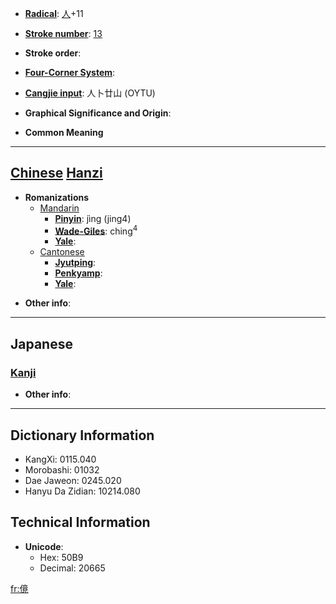 * '''[[Wiktionary:Chinese radical index| Radical]]''': [[Wiktionary:Chinese radical index 人|人]]+11

* '''[[Wiktionary:Chinese total strokes index|Stroke number]]''': [[Wiktionary:Chinese total strokes index 13|13]]

* '''Stroke order''': 

* '''[[Wiktionary:Chinese four corner index|Four-Corner System]]''': 

* '''[[Wiktionary:Chinese Cangjie index|Cangjie input]]''': 人卜廿山 (OYTU)

* '''Graphical Significance and Origin''': 

* '''Common Meaning'''

----

== [[Chinese]] [[Hanzi]] ==

* '''Romanizations'''
** [[Mandarin]]
*** '''[[Pinyin]]''': jìng (jing4)
*** '''[[Wade-Giles]]''': ching<sup>4</sup>
*** '''[[Yale]]''': 
**[[Cantonese]]
***'''[[Jyutping]]''':
***'''[[Penkyamp]]''': 
***'''[[Yale]]''': 

* '''Other info''': 

----

==Japanese==
===[[Kanji]]===
{{kanji|on readings=[[きょう]] (kyō), [[ごう]] (gō), [[ぎょう]] (gyō), [[こう]] (kō)|kun readings=[[つよい]] (tsuyoi), [[たおす]] (taosu)}}

* '''Other info''':  

----

== Dictionary Information ==

* KangXi: 0115.040
* Morobashi: 01032
* Dae Jaweon: 0245.020
* Hanyu Da Zidian: 10214.080

== Technical Information ==

* '''Unicode''':
** Hex: 50B9
** Decimal: 20665

[[fr:傹]]